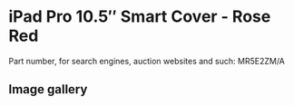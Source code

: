 
# iPad Pro 10.5″ Smart Cover - Rose Red

Part number, for search engines, auction websites and such: MR5E2ZM/A

## Image gallery

<div style={{ width: "768px" }}>
  <GalleryComponent
    images={[
      {
        original: "/everysource/MR5E2.png",
        thumbnail: "/everypreview/MR5E2.png",
      },
      {
        original: "/everysource/MR5E2_AV1_GOLD.png",
        thumbnail: "/everypreview/MR5E2_AV1_GOLD.png",
      },
      {
        original: "/everysource/MR5E2_AV1_ROSEGOLD.png",
        thumbnail: "/everypreview/MR5E2_AV1_ROSEGOLD.png",
      },
      {
        original: "/everysource/MR5E2_AV1_SILVER.png",
        thumbnail: "/everypreview/MR5E2_AV1_SILVER.png",
      },
      {
        original: "/everysource/MR5E2_AV1_SPACE_GRAY.png",
        thumbnail: "/everypreview/MR5E2_AV1_SPACE_GRAY.png",
      },
      {
        original: "/everysource/MR5E2_AV2.png",
        thumbnail: "/everypreview/MR5E2_AV2.png",
      },
      {
        original: "/everysource/MR5E2_AV3.png",
        thumbnail: "/everypreview/MR5E2_AV3.png",
      }
    ]}
  />
</div>